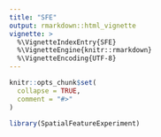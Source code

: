 ```yaml
---
title: "SFE"
output: rmarkdown::html_vignette
vignette: >
  %\VignetteIndexEntry{SFE}
  %\VignetteEngine{knitr::rmarkdown}
  %\VignetteEncoding{UTF-8}
---
```


```r
knitr::opts_chunk$set(
  collapse = TRUE,
  comment = "#>"
)
```

```r
library(SpatialFeatureExperiment)
```
